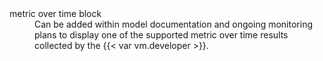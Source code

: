 metric over time block
: Can be added within model documentation and ongoing monitoring plans to display one of the supported metric over time results collected by the {{< var vm.developer >}}.